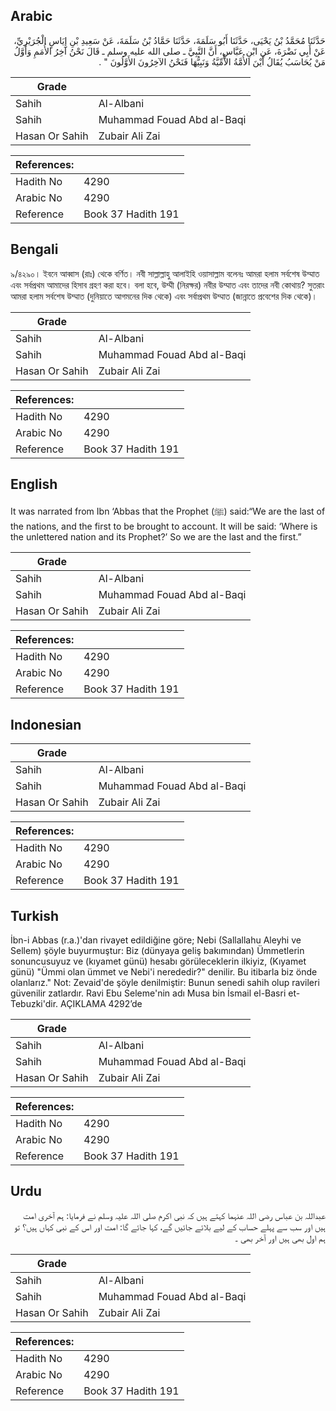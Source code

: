## Arabic


<div dir="rtl" lang="ar" style={{fontSize:'larger',backgroundColor:'#f8f9fa',padding:20}}>
حَدَّثَنَا مُحَمَّدُ بْنُ يَحْيَى، حَدَّثَنَا أَبُو سَلَمَةَ، حَدَّثَنَا حَمَّادُ بْنُ سَلَمَةَ، عَنْ سَعِيدِ بْنِ إِيَاسٍ الْجُرَيْرِيِّ، عَنْ أَبِي نَضْرَةَ، عَنِ ابْنِ عَبَّاسٍ، أَنَّ النَّبِيَّ ـ صلى الله عليه وسلم ـ قَالَ نَحْنُ آخِرُ الأُمَمِ وَأَوَّلُ مَنْ يُحَاسَبُ يُقَالُ أَيْنَ الأُمَّةُ الأُمِّيَّةُ وَنَبِيُّهَا فَنَحْنُ الآخِرُونَ الأَوَّلُونَ ‏"‏ ‏.‏
</div>
<div style={{backgroundColor:'#f8f9fa',padding:20, marginBottom: 10}}><table> <thead> <tr> <th>Grade</th> <th></th> </tr> </thead> <tbody> <tr><td>Sahih</td><td>Al-Albani</td></tr><tr><td>Sahih</td><td>Muhammad Fouad Abd al-Baqi</td></tr><tr><td>Hasan Or Sahih</td><td>Zubair Ali Zai</td></tr></tbody></table><table> <thead> <tr> <th>References:</th> <th></th> </tr> </thead> <tbody><tr><td>Hadith No</td><td>4290</td></tr><tr><td>Arabic No</td><td>4290</td></tr><tr><td>Reference</td><td>Book 37 Hadith 191</td></tr></tbody></table></div>

## Bengali


<div dir="ltr" lang="bn" style={{fontSize:'larger',backgroundColor:'#f8f9fa',padding:20}}>
৯/৪২৯০। ইবনে আব্বাস (রাঃ) থেকে বর্ণিত। নবী সাল্লাল্লাহু আলাইহি ওয়াসাল্লাম বলেনঃ আমরা হলাম সর্বশেষ উম্মাত এবং সর্বপ্রথম আমাদের হিসাব গ্রহণ করা হবে। বলা হবে, উম্মী (নিরক্ষর) নবীর উম্মাত এবং তাদের নবী কোথায়? সুতরাং আমরা হলাম সর্বশেষ উম্মাত (দুনিয়াতে আগমনের দিক থেকে) এবং সর্বাপ্রথম উম্মাত (জান্নাতে প্রবেশের দিক থেকে)।
</div>
<div style={{backgroundColor:'#f8f9fa',padding:20, marginBottom: 10}}><table> <thead> <tr> <th>Grade</th> <th></th> </tr> </thead> <tbody> <tr><td>Sahih</td><td>Al-Albani</td></tr><tr><td>Sahih</td><td>Muhammad Fouad Abd al-Baqi</td></tr><tr><td>Hasan Or Sahih</td><td>Zubair Ali Zai</td></tr></tbody></table><table> <thead> <tr> <th>References:</th> <th></th> </tr> </thead> <tbody><tr><td>Hadith No</td><td>4290</td></tr><tr><td>Arabic No</td><td>4290</td></tr><tr><td>Reference</td><td>Book 37 Hadith 191</td></tr></tbody></table></div>

## English


<div dir="ltr" lang="en" style={{fontSize:'larger',backgroundColor:'#f8f9fa',padding:20}}>
It was narrated from Ibn ‘Abbas that the Prophet (ﷺ) said:“We are the last of the nations, and the first to be brought to account. It will be said: ‘Where is the unlettered nation and its Prophet?’ So we are the last and the first.”
</div>
<div style={{backgroundColor:'#f8f9fa',padding:20, marginBottom: 10}}><table> <thead> <tr> <th>Grade</th> <th></th> </tr> </thead> <tbody> <tr><td>Sahih</td><td>Al-Albani</td></tr><tr><td>Sahih</td><td>Muhammad Fouad Abd al-Baqi</td></tr><tr><td>Hasan Or Sahih</td><td>Zubair Ali Zai</td></tr></tbody></table><table> <thead> <tr> <th>References:</th> <th></th> </tr> </thead> <tbody><tr><td>Hadith No</td><td>4290</td></tr><tr><td>Arabic No</td><td>4290</td></tr><tr><td>Reference</td><td>Book 37 Hadith 191</td></tr></tbody></table></div>

## Indonesian


<div dir="ltr" lang="id" style={{fontSize:'larger',backgroundColor:'#f8f9fa',padding:20}}>

</div>
<div style={{backgroundColor:'#f8f9fa',padding:20, marginBottom: 10}}><table> <thead> <tr> <th>Grade</th> <th></th> </tr> </thead> <tbody> <tr><td>Sahih</td><td>Al-Albani</td></tr><tr><td>Sahih</td><td>Muhammad Fouad Abd al-Baqi</td></tr><tr><td>Hasan Or Sahih</td><td>Zubair Ali Zai</td></tr></tbody></table><table> <thead> <tr> <th>References:</th> <th></th> </tr> </thead> <tbody><tr><td>Hadith No</td><td>4290</td></tr><tr><td>Arabic No</td><td>4290</td></tr><tr><td>Reference</td><td>Book 37 Hadith 191</td></tr></tbody></table></div>

## Turkish


<div dir="ltr" lang="tr" style={{fontSize:'larger',backgroundColor:'#f8f9fa',padding:20}}>
İbn-i Abbas (r.a.)'dan rivayet edildiğine göre; Nebi (Sallallahu Aleyhi ve Sellem) şöyle buyurmuştur: Biz (dünyaya geliş bakımından) Ümmetlerin sonuncusuyuz ve (kıyamet günü) hesabı görüleceklerin ilkiyiz, (Kıyamet günü) "Ümmi olan ümmet ve Nebi'i nerededir?" denilir. Bu itibarla biz önde olanlarız." Not: Zevaid'de şöyle denilmiştir: Bunun senedi sahih olup ravileri güvenilir zatlardır. Ravi Ebu Seleme'nin adı Musa bin İsmail el-Basri et-Tebuzki'dir. AÇIKLAMA 4292’de
</div>
<div style={{backgroundColor:'#f8f9fa',padding:20, marginBottom: 10}}><table> <thead> <tr> <th>Grade</th> <th></th> </tr> </thead> <tbody> <tr><td>Sahih</td><td>Al-Albani</td></tr><tr><td>Sahih</td><td>Muhammad Fouad Abd al-Baqi</td></tr><tr><td>Hasan Or Sahih</td><td>Zubair Ali Zai</td></tr></tbody></table><table> <thead> <tr> <th>References:</th> <th></th> </tr> </thead> <tbody><tr><td>Hadith No</td><td>4290</td></tr><tr><td>Arabic No</td><td>4290</td></tr><tr><td>Reference</td><td>Book 37 Hadith 191</td></tr></tbody></table></div>

## Urdu


<div dir="rtl" lang="ur" style={{fontSize:'larger',backgroundColor:'#f8f9fa',padding:20}}>
عبداللہ بن عباس رضی اللہ عنہما کہتے ہیں کہ نبی اکرم صلی اللہ علیہ وسلم نے فرمایا: ہم آخری امت ہیں اور سب سے پہلے حساب کے لیے بلائے جائیں گے، کہا جائے گا: امت اور اس کے نبی کہاں ہیں؟ تو ہم اول بھی ہیں اور آخر بھی ۔
</div>
<div style={{backgroundColor:'#f8f9fa',padding:20, marginBottom: 10}}><table> <thead> <tr> <th>Grade</th> <th></th> </tr> </thead> <tbody> <tr><td>Sahih</td><td>Al-Albani</td></tr><tr><td>Sahih</td><td>Muhammad Fouad Abd al-Baqi</td></tr><tr><td>Hasan Or Sahih</td><td>Zubair Ali Zai</td></tr></tbody></table><table> <thead> <tr> <th>References:</th> <th></th> </tr> </thead> <tbody><tr><td>Hadith No</td><td>4290</td></tr><tr><td>Arabic No</td><td>4290</td></tr><tr><td>Reference</td><td>Book 37 Hadith 191</td></tr></tbody></table></div>